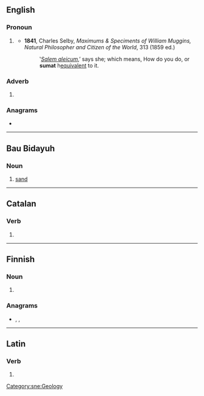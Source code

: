 ==English==

===Pronoun===
{{en-pronoun}}

# {{lb|en|British|dialectal|obsolete}} {{alternative form of|summat|lang=en}}
#* '''1841''', Charles Selby, ''Maximums & Speciments of William Muggins, Natural Philosopher and Citizen of the World'', 313 (1859 ed.)
#*: ‛''[[salaam alaikum|Salem aleicum]]'',’ says she; which means, How do you do, or '''sumat''' h[[equivalent]] to it.

===Adverb===
{{en-adv|-}}

# {{lb|en|British|dialectal|obsolete}} {{alternative form of|summat|lang=en}}

===Anagrams===
* {{anagrams|en|Maust|musta}}

----

==Bau Bidayuh==

===Noun===
{{head|sne|noun}}

# [[sand]] {{gloss|finely ground rock}}

[[Category:sne:Geology]]

----

==Catalan==

===Verb===
{{head|ca|verb form}}

# {{ca-verb form of|m=ptc|t=past|sumar}}

----

==Finnish==

===Noun===
{{head|fi|noun form}}

# {{plural of|suma|lang=fi}}

===Anagrams===
* {{l|fi|masut}}, {{l|fi|musat}}, {{l|fi|musta}}

----

==Latin==

===Verb===
{{la-verb-form|sūmat}}

# {{inflection of|sūmō||3|s|pres|actv|subj|lang=la}}